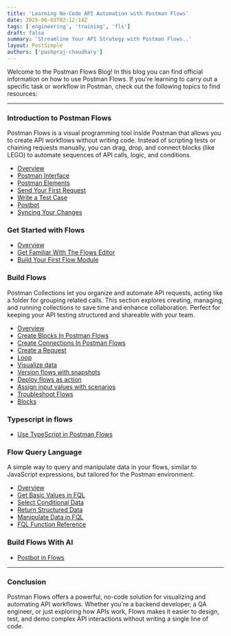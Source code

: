 ```yaml
---
title: 'Learning No-Code API Automation with Postman Flows'
date: 2025-06-03T02:12:14Z
tags: ['engineering', 'training', 'fls']
draft: false
summary: 'Streamline Your API Strategy with Postman Flows..'
layout: PostSimple
authors: ['pushpraj-chaudhary']
---
```


Welcome to the Postman Flows Blog! In this blog you can find official information on how to use Postman Flows.
If you're learning to carry out a specific task or workflow in Postman, check out the following topics to find resources:

---

### Introduction to Postman Flows

Postman Flows is a visual programming tool inside Postman that allows you to create API workflows without writing code. Instead of scripting tests or chaining requests manually, you can drag, drop, and connect blocks (like LEGO) to automate sequences of API calls, logic, and conditions.

- [Overview](https://learning.postman.com/docs/introduction/overview/)
- [Postman Interface](https://learning.postman.com/docs/getting-started/basics/navigating-postman/)
- [Postman Elements](https://learning.postman.com/docs/getting-started/basics/postman-elements/)
- [Send Your First Request](https://learning.postman.com/docs/getting-started/first-steps/sending-the-first-request/)
- [Write a Test Case](https://learning.postman.com/docs/getting-started/first-steps/write-your-first-test/)
- [Postbot](https://learning.postman.com/docs/getting-started/basics/about-postbot/)
- [Syncing Your Changes](https://learning.postman.com/docs/getting-started/basics/syncing/)

### Get Started with Flows

- [Overview](https://learning.postman.com/docs/postman-flows/get-started/overview/)
- [Get Familiar With The Flows Editor](https://learning.postman.com/docs/postman-flows/get-started/flows-interface/)
- [Build Your First Flow Module](https://learning.postman.com/docs/postman-flows/get-started/build-your-first-flow/)

### Build Flows

Postman Collections let you organize and automate API requests, acting like a folder for grouping related calls. This section explores creating, managing, and running collections to save time and enhance collaboration. Perfect for keeping your API testing structured and shareable with your team.

- [Overview](https://learning.postman.com/docs/postman-flows/build-flows/overview/)
- [Create Blocks In Postman Flows](https://learning.postman.com/docs/postman-flows/build-flows/create-blocks/)
- [Create Connections In Postman Flows](https://learning.postman.com/docs/postman-flows/build-flows/create-connections/)
- [Create a Request](https://learning.postman.com/docs/postman-flows/build-flows/requests-and-variables/)
- [Loop](https://learning.postman.com/docs/postman-flows/build-flows/loops/)
- [Visualize data](https://learning.postman.com/docs/postman-flows/build-flows/visualize-data/)
- [Version flows with snapshots](https://learning.postman.com/docs/postman-flows/build-flows/snapshots/)
- [Deploy flows as action](https://learning.postman.com/docs/postman-flows/build-flows/actions/)
- [Assign input values with scenarios](https://learning.postman.com/docs/postman-flows/build-flows/scenarios/)
- [Troubleshoot Flows](https://learning.postman.com/docs/postman-flows/build-flows/troubleshoot/)
- [Blocks](https://learning.postman.com/docs/postman-flows/build-flows/blocks/overview/)

### Typescript in flows

- [Use TypeScript in Postman Flows](https://learning.postman.com/docs/postman-flows/typescript/typescript-overview/)

### Flow Query Language

A simple way to query and manipulate data in your flows, similar to JavaScript expressions, but tailored for the Postman environment.

- [Overview](https://learning.postman.com/docs/postman-flows/flows-query-language/introduction-to-fql/)
- [Get Basic Values in FQL](https://learning.postman.com/docs/postman-flows/flows-query-language/get-basic-values/)
- [Select Conditional Data](https://learning.postman.com/docs/postman-flows/flows-query-language/conditional-data-selection/)
- [Return Structured Data](https://learning.postman.com/docs/postman-flows/flows-query-language/return-structured-results/)
- [Manipulate Data in FQL](https://learning.postman.com/docs/postman-flows/flows-query-language/data-manipulation/)
- [FQL Function Reference](https://learning.postman.com/docs/postman-flows/flows-query-language/function-reference/)

### Build Flows With AI

- [Postbot in Flows](https://learning.postman.com/docs/postman-flows/ai/postbot/)

---

### Conclusion

Postman Flows offers a powerful, no-code solution for visualizing and automating API workflows. Whether you're a backend developer, a QA engineer, or just exploring how APIs work, Flows makes it easier to design, test, and demo complex API interactions without writing a single line of code.

